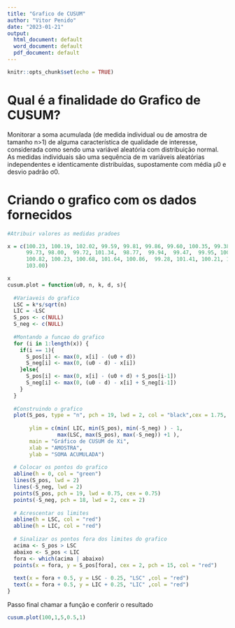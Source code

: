---
title: "Grafico de CUSUM"
author: "Vitor Penido"
date: "2023-01-21"
output:
  html_document: default
  word_document: default
  pdf_document: default
---

```{r setup, include=FALSE}
knitr::opts_chunk$set(echo = TRUE)
```

# Qual é a finalidade do Grafico de CUSUM?

Monitorar a soma acumulada (de medida individual ou de amostra de tamanho n\>1) de alguma característica de qualidade de interesse, considerada como sendo uma variável aleatória com distribuição normal. As medidas individuais são uma sequência de m variáveis aleatórias independentes e identicamente distribuídas, supostamente com média μ0 e desvio padrão σ0.

# Criando o grafico com os dados fornecidos

```{r}

#Atribuir valores as medidas pradoes

x = c(100.23, 100.19, 102.02, 99.59, 99.81, 99.86, 99.60, 100.35, 99.38, 100.83,
      99.73, 98.00,  99.72, 101.34,  98.77,  99.94,  99.47,  99.95, 100.33,  99.57,
      100.82, 100.23, 100.68, 101.64, 100.86,  99.28, 101.41, 100.21, 101.85, 101.43, 
      103.00)

x
cusum.plot = function(u0, n, k, d, s){
  
  #Variaveis do grafico 
  LSC = k*s/sqrt(n)
  LIC = -LSC
  S_pos <- c(NULL)
  S_neg <- c(NULL)
  
  #Montando a funcao do grafico
  for (i in 1:length(x)) {
    if(i == 1){
      S_pos[i] <- max(0, x[i] - (u0 + d))
      S_neg[i] <- max(0, (u0 - d) - x[i])
    }else{
      S_pos[i] <- max(0, x[i] - (u0 + d) + S_pos[i-1])
      S_neg[i] <- max(0, (u0 - d) - x[i] + S_neg[i-1])
    }
  }
  
  #Construindo o grafico
  plot(S_pos, type = "n", pch = 19, lwd = 2, col = "black",cex = 1.75,
       
       ylim = c(min( LIC, min(S_pos), min(-S_neg) ) - 1, 
                max(LSC, max(S_pos), max(-S_neg)) +1 ),
       main = "Gráfico de CUSUM de Xi",
       xlab = "AMOSTRA",
       ylab = "SOMA ACUMULADA")
  
  # Colocar os pontos do grafico 
  abline(h = 0, col = "green")
  lines(S_pos, lwd = 2)
  lines(-S_neg, lwd = 2)
  points(S_pos, pch = 19, lwd = 0.75, cex = 0.75)
  points(-S_neg, pch = 18, lwd = 2, cex = 2)
  
  # Acrescentar os limites
  abline(h = LSC, col = "red")
  abline(h = LIC, col = "red")
  
  # Sinalizar os pontos fora dos limites do grafico
  acima <- S_pos > LSC
  abaixo <- S_pos < LIC
  fora <- which(acima | abaixo)
  points(x = fora, y = S_pos[fora], cex = 2, pch = 15, col = "red")
  
  text(x = fora + 0.5, y = LSC - 0.25, "LSC" ,col = "red")  
  text(x = fora + 0.5, y = LIC + 0.25, "LIC" ,col = "red")
}

```

Passo final chamar a função e conferir o resultado

```{r}
cusum.plot(100,1,5,0.5,1)
```
